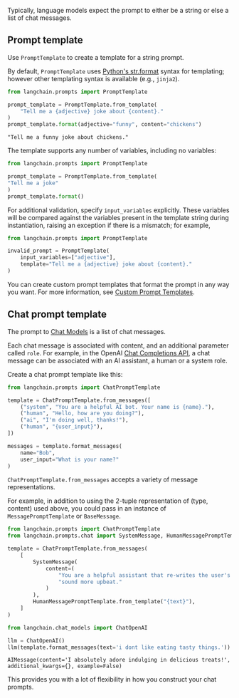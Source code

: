 Typically, language models expect the prompt to either be a string or else a list of chat messages.

## Prompt template

Use `PromptTemplate` to create a template for a string prompt.

By default, `PromptTemplate` uses [Python's str.format](https://docs.python.org/3/library/stdtypes.html#str.format)
syntax for templating; however other templating syntax is available (e.g., `jinja2`).

```python
from langchain.prompts import PromptTemplate

prompt_template = PromptTemplate.from_template(
    "Tell me a {adjective} joke about {content}."
)
prompt_template.format(adjective="funny", content="chickens")
```

<CodeOutputBlock lang="python">

```
"Tell me a funny joke about chickens."
```

</CodeOutputBlock>

The template supports any number of variables, including no variables:

```python
from langchain.prompts import PromptTemplate

prompt_template = PromptTemplate.from_template(
"Tell me a joke"
)
prompt_template.format()
```

For additional validation, specify `input_variables` explicitly. These variables
will be compared against the variables present in the template string during instantiation, raising an exception if
there is a mismatch; for example,

```python
from langchain.prompts import PromptTemplate

invalid_prompt = PromptTemplate(
    input_variables=["adjective"],
    template="Tell me a {adjective} joke about {content}."
)
```

You can create custom prompt templates that format the prompt in any way you want.
For more information, see [Custom Prompt Templates](./custom_prompt_template.html).

<!-- TODO(shreya): Add link to Jinja -->

## Chat prompt template

The prompt to [Chat Models](../models/chat) is a list of chat messages.

Each chat message is associated with content, and an additional parameter called `role`.
For example, in the OpenAI [Chat Completions API](https://platform.openai.com/docs/guides/chat/introduction), a chat message can be associated with an AI assistant, a human or a system role.

Create a chat prompt template like this:

```python
from langchain.prompts import ChatPromptTemplate

template = ChatPromptTemplate.from_messages([
    ("system", "You are a helpful AI bot. Your name is {name}."),
    ("human", "Hello, how are you doing?"),
    ("ai", "I'm doing well, thanks!"),
    ("human", "{user_input}"),
])

messages = template.format_messages(
    name="Bob",
    user_input="What is your name?"
)
```

`ChatPromptTemplate.from_messages` accepts a variety of message representations.

For example, in addition to using the 2-tuple representation of (type, content) used
above, you could pass in an instance of `MessagePromptTemplate` or `BaseMessage`.

```python
from langchain.prompts import ChatPromptTemplate
from langchain.prompts.chat import SystemMessage, HumanMessagePromptTemplate

template = ChatPromptTemplate.from_messages(
    [
        SystemMessage(
            content=(
                "You are a helpful assistant that re-writes the user's text to "
                "sound more upbeat."
            )
        ),
        HumanMessagePromptTemplate.from_template("{text}"),
    ]
)

from langchain.chat_models import ChatOpenAI

llm = ChatOpenAI()
llm(template.format_messages(text='i dont like eating tasty things.'))
```

<CodeOutputBlock lang="python">

```
AIMessage(content='I absolutely adore indulging in delicious treats!', additional_kwargs={}, example=False)
```

</CodeOutputBlock>

This provides you with a lot of flexibility in how you construct your chat prompts.

